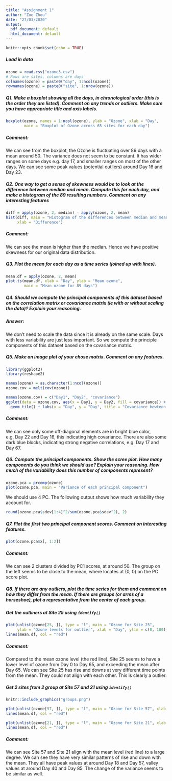 ```yaml
---
title: "Assignment 1"
author: "Zoe Zhou"
date: "27/03/2020"
output:
  pdf_document: default
  html_document: default
---
```


```r
knitr::opts_chunk$set(echo = TRUE)
```


##### Load in data
```r
ozone = read.csv("ozone3.csv")
# Rows are sites, columns are days
colnames(ozone) = paste0("day", 1:ncol(ozone))
rownames(ozone) = paste0("site", 1:nrow(ozone))
```


##### Q1. Make a boxplot showing all the days, in chronological order (this is the order they are listed). Comment on any trends or outliers. Make sure you have appropriate title and axis labels.
```r
boxplot(ozone, names = 1:ncol(ozone), ylab = "Ozone", xlab = "Day", 
        main = "Boxplot of Ozone across 65 sites for each day")
```

##### Comment:

We can see from the boxplot, the Ozone is fluctuating over 89 days with a mean around 50. The variance does not seem to be constant. It has wider ranges on some days e.g. day 17, and smaller ranges on most of the other days. We can see some peak values (potential outliers) around Day 16 and Day 23.   

\pagebreak

##### Q2. One way to get a sense of skewness would be to look at the difference between median and mean. Compute this for each day, and make a histogram of the 89 resulting numbers. Comment on any interesting features
```r
diff = apply(ozone, 2, median) - apply(ozone, 2, mean)
hist(diff, main = "Histogram of the differences between median and mean of ozone",
     xlab = "Difference")
```

##### Comment:
We can see the mean is higher than the median. Hence we have positive skewness for our original data distribution.

\pagebreak

##### Q3. Plot the mean for each day as a time series (joined up with lines). 
```r
mean.df = apply(ozone, 2, mean)
plot.ts(mean.df, xlab = "Day", ylab = "Mean ozone", 
        main = "Mean ozone for 89 days")
```


##### Q4. Should we compute the principal components of this dataset based on the correlation matrix or covariance matrix (ie with or without scaling the data)? Explain your reasoning.  

##### Answer:
We don't need to scale the data since it is already on the same scale. Days with less variability are just less important. So we compute the principle components of this dataset based on the covariance matrix.  

\pagebreak

##### Q5. Make an image plot of your chose matrix. Comment on any features.
```r
library(ggplot2)
library(reshape2)

names(ozone) = as.character(1:ncol(ozone))
ozone.cov = melt(cov(ozone))

names(ozone.cov) = c("Day1", "Day2", "covariance")
ggplot(data = ozone.cov, aes(x = Day1, y = Day2, fill = covariance)) + 
  geom_tile() + labs(x = "Day", y = "Day", title = "Covariance bewteen days")
```

##### Comment:

We can see only some off-diagonal elements are in bright blue color, e.g. Day 22 and Day 16, this indicating high covariance. There are also some dark blue blocks, indicating strong negative correlations, e.g. Day 17 and Day 67. 

\pagebreak

##### Q6. Compute the principal components. Show the scree plot. How many components do you think we should use? Explain your reasoning. How much of the variability does this number of components represent?
```r
ozone.pca = prcomp(ozone)
plot(ozone.pca, main = "Variance of each principal component")
```

We should use 4 PC. The following output shows how much variability they account for.
```r
round(ozone.pca$sdev[1:4]^2/sum(ozone.pca$sdev^2), 2)
```

\pagebreak

##### Q7. Plot the first two principal component scores. Comment on interesting features.
```r
plot(ozone.pca$x[, 1:2])
```

##### Comment:

We can see 2 clusters divided by PC1 scores, at around 50. The group on the left seems to be close to the mean, where locates at (0, 0) on the PC score plot. 

\pagebreak

##### Q8. If there are any outliers, plot the time series for them and comment on how they differ from the mean. If there are groups (or arms of a horseshoe), plot a representative from the center of each group. 


##### Get the outliners at Site 25 using `identify()`

```r
plot(unlist(ozone[25, ]), type = "l", main = "Ozone for Site 25", 
     ylab = "Ozone levels for outlier", xlab = "Day", ylim = c(0, 100))
lines(mean.df, col = "red")
```

##### Comment:

Compared to the mean ozone level (the red line), Site 25 seems to have a lower level of ozone from Day 0 to Day 65, and exceeding the mean after Day 65. We can see Site 25 has rise and downs at very different time points from the mean. They could not align with each other. This is clearly a outlier.

\pagebreak

##### Get 2 sites from 2 group at Site 57 and 21 using `identify()`
```r
knitr::include_graphics("groups.png")
```

\pagebreak
```r
plot(unlist(ozone[57, ]), type = "l", main = "Ozone for Site 57", xlab = "Day")
lines(mean.df, col = "red")
```

\pagebreak
```r
plot(unlist(ozone[21, ]), type = "l", main = "Ozone for Site 21", xlab = "Day")
lines(mean.df, col = "red")

```

##### Comment:
We can see Site 57 and Site 21 align with the mean level (red line) to a large degree. We can see they have very similar patterns of rise and down with the mean. They all have peak values at around Day 18 and Day 57, valley values at around Day 40 and Day 85. The change of the variance seems to be similar as well.










